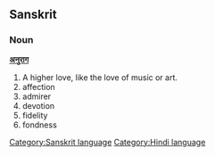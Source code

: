 ==Sanskrit==
===Noun===
'''[[अनुराग]]'''

#A higher love, like the love of music or art.
#affection
#admirer
#devotion
#fidelity
#fondness

[[Category:Sanskrit language]]
[[Category:Hindi language]]